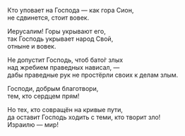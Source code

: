 Кто уповает на Господа — как гора Сион,  
не сдвинется, стоит вовек.

Иерусалим! Горы укрывают его,  
так Господь укрывает народ Свой,  
отныне и вовек.

Не допустит Господь, чтоб бато́г злых  
над жребием праведных нависал, —  
дабы праведные рук не простёрли своих к делам злым.

Господи, добрым благотвори,  
тем, кто сердцем прям!

Но тех, кто совращён на кривые пути,  
да оставит Господь ходить с теми, кто творит зло!  
Израилю — мир!
